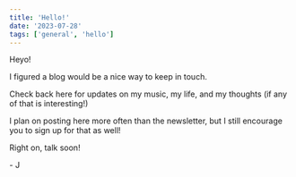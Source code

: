 ```yaml
---
title: 'Hello!'
date: '2023-07-28'
tags: ['general', 'hello']
---
```


<CustomImage
  src='https://raw.githubusercontent.com/johnnyrwest/johnnyrwest-music-blog/dev/images/johnny-on-floor.jpeg'
  alt='Johnny on the floor'
  priority={true}
/>

<CustomImage
  src='https://raw.githubusercontent.com/johnnyrwest/johnnyrwest-music-blog/dev/images/johnny-at-golden-gate.jpg'
  alt='Johnny at golden gate'
  priority={true}
/>

Heyo!

I figured a blog would be a nice way to keep in touch.

Check back here for updates on my music, my life, and my thoughts (if any of that is interesting!)

I plan on posting here more often than the newsletter, but I still encourage you to sign up for that as well!

Right on, talk soon!

\- J

